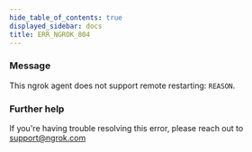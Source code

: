 ```yaml
---
hide_table_of_contents: true
displayed_sidebar: docs
title: ERR_NGROK_804
---
```




### Message

This ngrok agent does not support remote restarting: `REASON`.

<ErrorDetails error="err_ngrok_804" />

### Further help

If you're having trouble resolving this error, please reach out to [support@ngrok.com](mailto:support@ngrok.com?subject=Help%20with%20ERR_NGROK_804)
